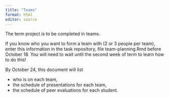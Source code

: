 ```yaml
---
title: "Teams"
format: html
editor: source
---
```


The term project is to be completed in teams.

If you know who you want to form a team with (2 or 3 people per team), enter this information in the task repository, file team-planning.Rmd before October 18. You will need to wait until the second week of term to learn how to do this!

By October 24, this document will list

* who is on each team,
* the schedule of presentations for each team,
* the schedule of peer evaluations for each student.

